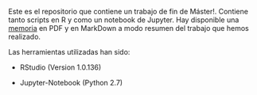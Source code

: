  
Este es el repositorio que contiene un trabajo de fin de Máster!. Contiene tanto scripts en R y como un notebook de Jupyter. Hay disponible una [memoria](https://github.com/semartin3/TFM/blob/master/Memoria_TFM.pdf) en PDF y en MarkDown a modo resumen del trabajo que hemos realizado.

Las herramientas utilizadas han sido:

* RStudio (Version 1.0.136)

* Jupyter-Notebook (Python 2.7)
